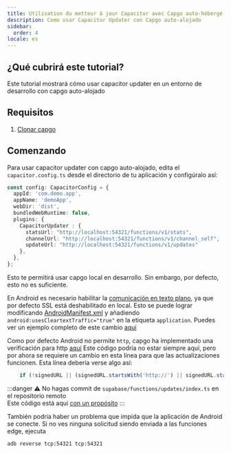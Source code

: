 ```yaml
---
title: Utilisation du metteur à jour Capacitor avec Capgo auto-hébergé
description: Como usar Capacitor Updater con Capgo auto-alojado
sidebar:
  order: 4
locale: es
---
```


## ¿Qué cubrirá este tutorial?

Este tutorial mostrará cómo usar capacitor updater en un entorno de desarrollo con capgo auto-alojado

## Requisitos

1. [Clonar capgo](https://github.com/Cap-go/capgo)

## Comenzando

Para usar capacitor updater con capgo auto-alojado, edita el `capacitor.config.ts` desde el directorio de tu aplicación y configúralo así:

```ts
const config: CapacitorConfig = {
  appId: 'com.demo.app',
  appName: 'demoApp',
  webDir: 'dist',
  bundledWebRuntime: false,
  plugins: {
    CapacitorUpdater : {
      statsUrl: "http://localhost:54321/functions/v1/stats",
      channelUrl: "http://localhost:54321/functions/v1/channel_self",
      updateUrl: "http://localhost:54321/functions/v1/updates"
    },
  },
};
```

Esto te permitirá usar capgo local en desarrollo. Sin embargo, por defecto, esto no es suficiente.

En Android es necesario habilitar la [comunicación en texto plano](https://developer.android.com/topic/security/risks/cleartext), ya que por defecto SSL está deshabilitado en local.
Esto se puede lograr modificando [AndroidManifest.xml](https://github.com/Cap-go/capacitor-updater/blob/main/android/src/main/AndroidManifest.xml) y añadiendo `android:usesCleartextTraffic="true"` en la etiqueta `application`.
Puedes ver un ejemplo completo de este cambio [aquí](https://gist.github.com/WcaleNieWolny/061a015acdebe35eaf3afd7030797701)

Como por defecto Android no permite `http`, capgo ha implementado una verificación para http [aquí](https://github.com/Cap-go/capgo/blob/4cce6c0707d745faa2afbab643e636bad927c602/supabase/functions/updates/index.ts#L396)
Este código podría no estar siempre aquí, pero por ahora se requiere un cambio en esta línea para que las actualizaciones funcionen.
Esta línea debería verse algo así:
```ts
    if (!signedURL || (signedURL.startsWith('http://') || signedURL.startsWith('https://'))) {
```

:::danger
⚠️ No hagas commit de `supabase/functions/updates/index.ts` en el repositorio remoto\
Este código está aquí [con un propósito](https://github.com/Cap-go/capacitor-updater/issues/37#issuecomment-1684916354)
:::

También podría haber un problema que impida que la aplicación de Android se conecte. Si no ves ninguna solicitud siendo enviada a las funciones edge, ejecuta
```bash
adb reverse tcp:54321 tcp:54321
```
